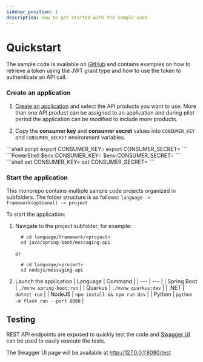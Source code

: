 ```yaml
---
sidebar_position: 1
description: How to get started with the sample code
---
```


# Quickstart

The sample code is available on [GitHub](https://github.com) and contains examples on how to retrieve a token using the JWT grant type and how to use the token to authenticate an API call.

### Create an application

1. [Create an application](./consumer/security/application-credentials) and select the API products you want to use.
   More than one API product can be assigned to an application and during pilot period the application can be modified to include more products.

2. Copy the **consumer key** and **consumer secret** values into `CONSUMER_KEY` and `CONSUMER_SECRET` environment variables.


<Tabs>
<TabItem value="unix" label="Linux and macOS">
```shell script
export CONSUMER_KEY=<consumer key>
export CONSUMER_SECRET=<consumer secret>
```
</TabItem>
<TabItem value="windows" label="Windows">
```PowerShell
$env:CONSUMER_KEY=<consumer key>
$env:CONSUMER_SECRET=<consumer secret>
```
```shell
set CONSUMER_KEY=<consumer key>
set CONSUMER_SECRET=<consumer secret>
```
</TabItem>
</Tabs>

### Start the application

This monorepo contains multiple sample code projects organized in subfolders.
The folder structure is as follows: `language -> framework(optional) -> project`

To start the application:

1. Navigate to the project subfolder, for example:

   ```shell script
     # cd language/framework/<project>
     cd java/spring-boot/messaging-api
   ```

   or

   ```shell script
     # cd language/<project>
     cd nodejs/messaging-api
   ```

2. Launch the application
   | Language | Command |
   | --- | --- |
   | Spring Boot | `./mvnw spring-boot:run` |
   | Quarkus | `./mvnw quarkus:dev` |
   | .NET | `dotnet run` |
   | NodeJS | `npm install && npm run dev` |
   | Python | `python -m flask run --port 8080` |

## Testing

REST API endpoints are exposed to quickly test the code and [Swagger UI](https://swagger.io/tools/swagger-ui/) can be used to easily execute the tests.

The Swagger UI page will be available at http://127.0.0.1:8080/test
